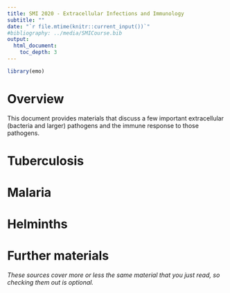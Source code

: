 ```yaml
---
title: SMI 2020 - Extracellular Infections and Immunology
subtitle: ""
date: "`r file.mtime(knitr::current_input())`"
#bibliography: ../media/SMICourse.bib
output: 
  html_document:
    toc_depth: 3
---
```


```r
library(emo)
```


# Overview
This document provides materials that discuss a few important extracellular (bacteria and larger) pathogens and the immune response to those pathogens.



# Tuberculosis


# Malaria


# Helminths




# Further materials

_These sources cover more or less the same material that you just read, so checking them out is optional._



